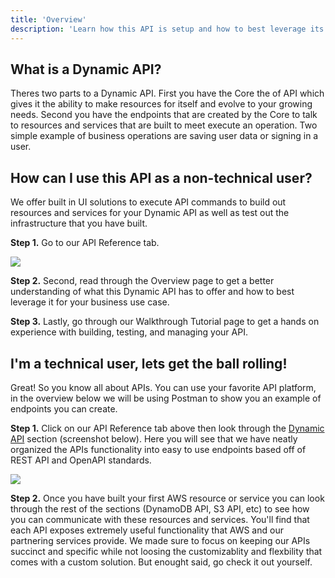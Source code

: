 ```yaml
---
title: 'Overview'
description: 'Learn how this API is setup and how to best leverage its features'
---
```


## What is a Dynamic API?

Theres two parts to a Dynamic API. First you have the Core the of API which gives it the ability to make resources for itself and evolve to your growing needs. Second you have the endpoints that are created by the Core to talk to resources and services that are built to meet execute an operation. Two simple example of business operations are saving user data or signing in a user.

## How can I use this API as a non-technical user?

We offer built in UI solutions to execute API commands to build out resources and services for your Dynamic API as well as test out the infrastructure that you have built. 

**Step 1.** Go to our API Reference tab.

<Frame>
  <img src="/images/screenshot-3.png" style={{ borderRadius: '0.5rem' }} />
</Frame>

**Step 2.** Second, read through the Overview page to get a better understanding of what this Dynamic API has to offer and how to best leverage it for your business use case.

**Step 3.** Lastly, go through our Walkthrough Tutorial page to get a hands on experience with building, testing, and managing your API. 

## I'm a technical user, lets get the ball rolling!

Great! So you know all about APIs. You can use your favorite API platform, in the overview below we will be using Postman to show you an example of endpoints you can create.

**Step 1.** Click on our API Reference tab above then look through the [Dynamic API](/api-reference/) section (screenshot below). Here you will see that we have neatly organized the APIs functionality into easy to use endpoints based off of REST API and OpenAPI standards. 

<Frame>
  <img src="/images/screenshot-4.png" style={{ borderRadius: '0.5rem' }} />
</Frame>

**Step 2.** Once you have built your first AWS resource or service you can look through the rest of the sections (DynamoDB API, S3 API, etc) to see how you can communicate with these resources and services. You'll find that each API exposes extremely useful functionality that AWS and our partnering services provide. We made sure to focus on keeping our APIs succinct and specific while not loosing the customizablity and flexbility that comes with a custom solution. But enought said, go check it out yourself.